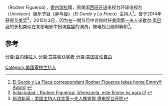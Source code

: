 {{艺人
|姓名 = {{PAGENAMEBASE}}
|类型 = 节目主持
|图片 = 
|图片尺寸 =
|图片简介 =
|本名 = Rodner Figueroa
|英文名 =
|昵称 =
|其他艺名 =
|国籍 =
|籍贯 = {{VEN}}
|出生日期 =
|出生地点 =
|逝世日期 =
|逝世地点 =
|职业 =
|语言 =
|出道日期 =
|代表作 =
|活跃年代 =
|唱片公司 =
|经纪公司 =
|网站 =
|奖项 =
|IMDb =
}}
'''{{PAGENAMEBASE}}'''（Rodner Figueroa），[[委内瑞拉|委内瑞拉]]籍，原美国[[西班牙语|西班牙语]]电视台环球电视台（Univision）娱乐节目《胖与瘦》（''El Gordo y La Flaca''）主持人<ref>[http://www.hispanicprblog.com/el-gordo-y-la-flaca-correspondent-rodner-figueroa-takes-home-emmy-award/ El Gordo y La Flaca correspondent Rodner Figueroa takes home Emmy® Award] {{en}}</ref>。曾于2014年获得[[艾美奖|艾美奖]]<ref>[http://www.holaciudad.com/rodner-figueroa-venezuela-este-emmy-es-ti-n458591 holaciudad - Rodner Figueroa: ¡Venezuela, este Emmy es para ti!] {{es}}</ref>。2015年3月，因为在一期节目中言称时任[[美国第一夫人|美国第一夫人]][[米歇尔·奥巴马|米歇尔·奥巴马]]的长相类似在某部电影中扮演[[猩猩|猩猩]]的演员，被电视台随即解职<ref>[http://news.sina.com.cn/o/2015-03-13/092631602424.shtml 新浪新闻 - 美国主持人戏言第一夫人像猩猩 遭电视台开除]</ref>。
==参考==
{{reflist}}

{{DEFAULTSORT:Figueroa}}
[[Category:美國電視主持人|Category:美國電視主持人]]
[[分类:委内瑞拉人|分类:委内瑞拉人]]
[[分类:艾美奖获奖者|分类:艾美奖获奖者]]
[[分类:美国言论自由|分类:美国言论自由]]
{{Venezuela-bio-stub}}
